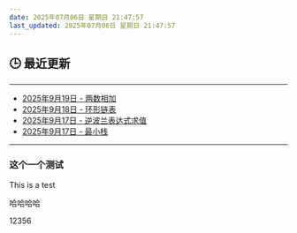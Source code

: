 ```yaml
---
date: 2025年07月06日 星期日 21:47:57
last_updated: 2025年07月06日 星期日 21:47:57
---
```


## 🕒 最近更新

---
- [2025年9月19日 - 两数相加](/blog/LeetCode2)
- [2025年9月18日 - 环形链表](/blog/LeetCode141)
- [2025年9月17日 - 逆波兰表达式求值](/blog/LeetCode150)
- [2025年9月17日 - 最小栈](/blog/LeetCode155)
---

<!-- 其他内容 -->


### 这个一个测试
This is a test

哈哈哈哈


12356
